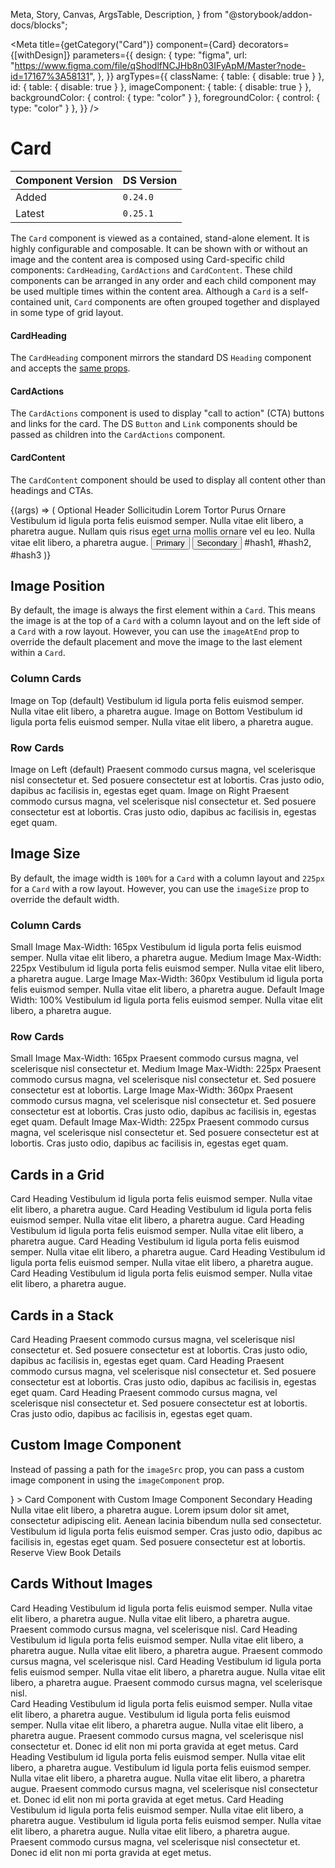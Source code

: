   Meta,
  Story,
  Canvas,
  ArgsTable,
  Description,
} from "@storybook/addon-docs/blocks";


<Meta
  title={getCategory("Card")}
  component={Card}
  decorators={[withDesign]}
  parameters={{
    design: {
      type: "figma",
      url:
        "https://www.figma.com/file/qShodlfNCJHb8n03IFyApM/Master?node-id=17167%3A58131",
    },
  }}
  argTypes={{
    className: { table: { disable: true } },
    id: { table: { disable: true } },
    imageComponent: { table: { disable: true } },
    backgroundColor: { control: { type: "color" } },
    foregroundColor: { control: { type: "color" } },
  }}
/>

# Card

| Component Version | DS Version |
| ----------------- | ---------- |
| Added             | `0.24.0`   |
| Latest            | `0.25.1`   |

<Description of={Card} />

The `Card` component is viewed as a contained, stand-alone element. It is highly configurable and composable. It can be shown with or without an image and the content area is composed using Card-specific child components: `CardHeading`, `CardActions` and `CardContent`. These child components can be arranged in any order and each child component may be used multiple times within the content area. Although a `Card` is a self-contained unit, `Card` components are often grouped together and displayed in some type of grid layout.

#### CardHeading

The `CardHeading` component mirrors the standard DS `Heading` component and accepts the [same props](https://nypl.github.io/nypl-design-system/storybook-static/?path=/docs/heading--heading-props).

#### CardActions

The `CardActions` component is used to display "call to action" (CTA) buttons and links for the card. The DS `Button` and `Link` components should be passed as children into the `CardActions` component.

#### CardContent

The `CardContent` component should be used to display all content other than headings and CTAs.

<Canvas withToolbar>
  <Story
    name="Card Props"
    args={{
      id: "custom-card",
      layout: CardLayouts.Row,
      imageSrc: "https://placeimg.com/400/300/animals",
      imageAspectRatio: ImageRatios.ThreeByFour,
      imageSize: ImageSizes.Default,
      imageAlt: "Alt text",
      imageAtEnd: false,
      border: false,
      center: false,
    }}
  >
    {(args) => (
      <Card {...args}>
        <CardHeading level={HeadingLevels.Two} id="heading1">
          Optional Header
        </CardHeading>
        <CardHeading level={HeadingLevels.Four} id="heading2">
          Sollicitudin Lorem Tortor Purus Ornare
        </CardHeading>
        <CardContent>
          Vestibulum id ligula porta felis euismod semper. Nulla vitae elit
          libero, a pharetra augue. Nullam quis risus eget urna mollis ornare
          vel eu leo. Nulla vitae elit libero, a pharetra augue.
        </CardContent>
        <CardActions topBorder bottomBorder>
          <Button
            onClick={action("clicked")}
            id="button1"
            buttonType={ButtonTypes.Primary}
            type="submit"
          >
            Primary
          </Button>
          <Button
            onClick={action("clicked")}
            id="button2"
            buttonType={ButtonTypes.Secondary}
            type="submit"
          >
            Secondary
          </Button>
        </CardActions>
        <CardActions>
          <Link href="javascript:void(0);">#hash1</Link>,
          <Link href="javascript:void(0);">#hash2</Link>,
          <Link href="javascript:void(0);">#hash3</Link>
        </CardActions>
      </Card>
    )}
  </Story>
</Canvas>

<ArgsTable story="Card Props" />

## Image Position

By default, the image is always the first element within a `Card`. This means
the image is at the top of a `Card` with a column layout and on the left side of
a `Card` with a row layout. However, you can use the `imageAtEnd` prop to override
the default placement and move the image to the last element within a `Card`.

### Column Cards

<Canvas>
  <Story name="Card Image Position">
    <div
      style={{
        display: "grid",
        gridGap: "2rem",
        gridTemplateColumns: "repeat(2, 1fr)",
      }}
    >
      <Card
        imageSrc="https://placeimg.com/400/200/animals"
        imageAlt="Alt text"
        imageAspectRatio={ImageRatios.TwoByOne}
      >
        <CardHeading level={HeadingLevels.Three} id="heading1">
          Image on Top (default)
        </CardHeading>
        <CardContent>
          Vestibulum id ligula porta felis euismod semper. Nulla vitae elit
          libero, a pharetra augue.
        </CardContent>
      </Card>
      <Card
        imageSrc="https://placeimg.com/410/210/animals"
        imageAlt="Alt text"
        imageAspectRatio={ImageRatios.TwoByOne}
        imageAtEnd
      >
        <CardHeading level={HeadingLevels.Three} id="heading1">
          Image on Bottom
        </CardHeading>
        <CardContent>
          Vestibulum id ligula porta felis euismod semper. Nulla vitae elit
          libero, a pharetra augue.
        </CardContent>
      </Card>
    </div>
  </Story>
</Canvas>

### Row Cards

<Canvas>
  <DSProvider>
    <div
      style={{
        display: "grid",
        gridGap: "2rem",
        gridTemplateColumns: "repeat(1, 1fr)",
      }}
    >
      <Card
        layout={CardLayouts.Row}
        center
        imageSrc="https://placeimg.com/400/200/animals"
        imageAlt="Alt text"
        imageAspectRatio={ImageRatios.TwoByOne}
      >
        <CardHeading level={HeadingLevels.Four} id="heading1">
          Image on Left (default)
        </CardHeading>
        <CardContent>
          Praesent commodo cursus magna, vel scelerisque nisl consectetur et.
          Sed posuere consectetur est at lobortis. Cras justo odio, dapibus ac
          facilisis in, egestas eget quam.
        </CardContent>
      </Card>
      <Card
        layout={CardLayouts.Row}
        center
        imageSrc="https://placeimg.com/410/210/animals"
        imageAlt="Alt text"
        imageAspectRatio={ImageRatios.TwoByOne}
        imageAtEnd
      >
        <CardHeading level={HeadingLevels.Four} id="heading2">
          Image on Right
        </CardHeading>
        <CardContent>
          Praesent commodo cursus magna, vel scelerisque nisl consectetur et.
          Sed posuere consectetur est at lobortis. Cras justo odio, dapibus ac
          facilisis in, egestas eget quam.
        </CardContent>
      </Card>
    </div>
  </DSProvider>
</Canvas>

## Image Size

By default, the image width is `100%` for a `Card` with a column layout and
`225px` for a `Card` with a row layout. However, you can use the `imageSize`
prop to override the default width.

### Column Cards

<Canvas>
  <Story name="Card Image Size">
    <div
      style={{
        display: "grid",
        gridGap: "4rem",
        gridTemplateColumns: "repeat(1, 1fr)",
      }}
    >
      <Card
        center
        imageSrc="https://placeimg.com/400/200/animals"
        imageAlt="Alt text"
        imageAspectRatio={ImageRatios.Square}
        imageSize={ImageSizes.Small}
      >
        <CardHeading level={HeadingLevels.Three} id="heading1">
          Small Image
        </CardHeading>
        <CardHeading level={HeadingLevels.Five} id="heading2">
          Max-Width: 165px
        </CardHeading>
        <CardContent>
          Vestibulum id ligula porta felis euismod semper. Nulla vitae elit
          libero, a pharetra augue.
        </CardContent>
      </Card>
      <HorizontalRule />
      <Card
        center
        imageSrc="https://placeimg.com/400/200/animals"
        imageAlt="Alt text"
        imageAspectRatio={ImageRatios.Square}
        imageSize={ImageSizes.Medium}
      >
        <CardHeading level={HeadingLevels.Three} id="heading1">
          Medium Image
        </CardHeading>
        <CardHeading level={HeadingLevels.Five} id="heading2">
          Max-Width: 225px
        </CardHeading>
        <CardContent>
          Vestibulum id ligula porta felis euismod semper. Nulla vitae elit
          libero, a pharetra augue.
        </CardContent>
      </Card>
      <Card
        center
        imageSrc="https://placeimg.com/410/210/animals"
        imageAlt="Alt text"
        imageAspectRatio={ImageRatios.Square}
        imageSize={ImageSizes.Large}
      >
        <CardHeading level={HeadingLevels.Three} id="heading1">
          Large Image
        </CardHeading>
        <CardHeading level={HeadingLevels.Five} id="heading2">
          Max-Width: 360px
        </CardHeading>
        <CardContent>
          Vestibulum id ligula porta felis euismod semper. Nulla vitae elit
          libero, a pharetra augue.
        </CardContent>
      </Card>
      <Card
        center
        imageSrc="https://placeimg.com/410/210/animals"
        imageAlt="Alt text"
        imageAspectRatio={ImageRatios.Square}
      >
        <CardHeading level={HeadingLevels.Three} id="heading1">
          Default Image
        </CardHeading>
        <CardHeading level={HeadingLevels.Five} id="heading2">
          Width: 100%
        </CardHeading>
        <CardContent>
          Vestibulum id ligula porta felis euismod semper. Nulla vitae elit
          libero, a pharetra augue.
        </CardContent>
      </Card>
    </div>
  </Story>
</Canvas>

### Row Cards

<Canvas>
  <DSProvider>
    <div
      style={{
        display: "grid",
        gridGap: "2rem",
        gridTemplateColumns: "repeat(1, 1fr)",
      }}
    >
      <Card
        layout={CardLayouts.Row}
        center
        imageSrc="https://placeimg.com/400/200/animals"
        imageAlt="Alt text"
        imageAspectRatio={ImageRatios.TwoByOne}
        imageSize={ImageSizes.Small}
      >
        <CardHeading level={HeadingLevels.Three} id="heading1">
          Small Image
        </CardHeading>
        <CardHeading level={HeadingLevels.Five} id="heading2">
          Max-Width: 165px
        </CardHeading>
        <CardContent>
          Praesent commodo cursus magna, vel scelerisque nisl consectetur et.
        </CardContent>
      </Card>
      <Card
        layout={CardLayouts.Row}
        center
        imageSrc="https://placeimg.com/410/210/animals"
        imageAlt="Alt text"
        imageAspectRatio={ImageRatios.TwoByOne}
        imageSize={ImageSizes.Medium}
      >
        <CardHeading level={HeadingLevels.Three} id="heading2">
          Medium Image
        </CardHeading>
        <CardHeading level={HeadingLevels.Five} id="heading2">
          Max-Width: 225px
        </CardHeading>
        <CardContent>
          Praesent commodo cursus magna, vel scelerisque nisl consectetur et.
          Sed posuere consectetur est at lobortis.
        </CardContent>
      </Card>
      <Card
        layout={CardLayouts.Row}
        center
        imageSrc="https://placeimg.com/400/250/animals"
        imageAlt="Alt text"
        imageAspectRatio={ImageRatios.TwoByOne}
        imageSize={ImageSizes.Large}
      >
        <CardHeading level={HeadingLevels.Three} id="heading1">
          Large Image
        </CardHeading>
        <CardHeading level={HeadingLevels.Five} id="heading2">
          Max-Width: 360px
        </CardHeading>
        <CardContent>
          Praesent commodo cursus magna, vel scelerisque nisl consectetur et.
          Sed posuere consectetur est at lobortis. Cras justo odio, dapibus ac
          facilisis in, egestas eget quam.
        </CardContent>
      </Card>
      <Card
        layout={CardLayouts.Row}
        center
        imageSrc="https://placeimg.com/450/250/animals"
        imageAlt="Alt text"
        imageAspectRatio={ImageRatios.TwoByOne}
      >
        <CardHeading level={HeadingLevels.Three} id="heading2">
          Default Image
        </CardHeading>
        <CardHeading level={HeadingLevels.Five} id="heading2">
          Max-Width: 225px
        </CardHeading>
        <CardContent>
          Praesent commodo cursus magna, vel scelerisque nisl consectetur et.
          Sed posuere consectetur est at lobortis. Cras justo odio, dapibus ac
          facilisis in, egestas eget quam.
        </CardContent>
      </Card>
    </div>
  </DSProvider>
</Canvas>

## Cards in a Grid

<Canvas>
  <Story name="Cards in a Grid">
    <div
      style={{
        display: "grid",
        gridGap: "2rem",
        gridTemplateColumns: "repeat(3, 1fr)",
      }}
    >
      <Card
        imageSrc="https://placeimg.com/400/200/animals"
        imageAlt="Alt text"
        imageAspectRatio={ImageRatios.TwoByOne}
      >
        <CardHeading level={HeadingLevels.Three} id="heading1">
          Card Heading
        </CardHeading>
        <CardContent>
          Vestibulum id ligula porta felis euismod semper. Nulla vitae elit
          libero, a pharetra augue.
        </CardContent>
      </Card>
      <Card
        imageSrc="https://placeimg.com/410/210/animals"
        imageAlt="Alt text"
        imageAspectRatio={ImageRatios.TwoByOne}
      >
        <CardHeading level={HeadingLevels.Three} id="heading1">
          Card Heading
        </CardHeading>
        <CardContent>
          Vestibulum id ligula porta felis euismod semper. Nulla vitae elit
          libero, a pharetra augue.
        </CardContent>
      </Card>
      <Card
        imageSrc="https://placeimg.com/420/220/animals"
        imageAlt="Alt text"
        imageAspectRatio={ImageRatios.TwoByOne}
      >
        <CardHeading level={HeadingLevels.Three} id="heading1">
          Card Heading
        </CardHeading>
        <CardContent>
          Vestibulum id ligula porta felis euismod semper. Nulla vitae elit
          libero, a pharetra augue.
        </CardContent>
      </Card>
      <Card
        imageSrc="https://placeimg.com/430/230/animals"
        imageAlt="Alt text"
        imageAspectRatio={ImageRatios.TwoByOne}
      >
        <CardHeading level={HeadingLevels.Three} id="heading1">
          Card Heading
        </CardHeading>
        <CardContent>
          Vestibulum id ligula porta felis euismod semper. Nulla vitae elit
          libero, a pharetra augue.
        </CardContent>
      </Card>
      <Card
        imageSrc="https://placeimg.com/440/240/animals"
        imageAlt="Alt text"
        imageAspectRatio={ImageRatios.TwoByOne}
      >
        <CardHeading level={HeadingLevels.Three} id="heading1">
          Card Heading
        </CardHeading>
        <CardContent>
          Vestibulum id ligula porta felis euismod semper. Nulla vitae elit
          libero, a pharetra augue.
        </CardContent>
      </Card>
      <Card
        imageSrc="https://placeimg.com/450/250/animals"
        imageAlt="Alt text"
        imageAspectRatio={ImageRatios.TwoByOne}
      >
        <CardHeading level={HeadingLevels.Three} id="heading1">
          Card Heading
        </CardHeading>
        <CardContent>
          Vestibulum id ligula porta felis euismod semper. Nulla vitae elit
          libero, a pharetra augue.
        </CardContent>
      </Card>
    </div>
  </Story>
</Canvas>

## Cards in a Stack

<Canvas>
  <Story name="Cards in a Stack">
    <div
      style={{
        display: "grid",
        gridGap: "2rem",
        gridTemplateColumns: "repeat(1, 1fr)",
      }}
    >
      <Card
        layout={CardLayouts.Row}
        center
        imageSrc="https://placeimg.com/400/200/animals"
        imageAlt="Alt text"
        imageAspectRatio={ImageRatios.TwoByOne}
      >
        <CardHeading level={HeadingLevels.Four} id="heading1">
          Card Heading
        </CardHeading>
        <CardContent>
          Praesent commodo cursus magna, vel scelerisque nisl consectetur et.
          Sed posuere consectetur est at lobortis. Cras justo odio, dapibus ac
          facilisis in, egestas eget quam.
        </CardContent>
      </Card>
      <Card
        layout={CardLayouts.Row}
        center
        imageSrc="https://placeimg.com/410/210/animals"
        imageAlt="Alt text"
        imageAspectRatio={ImageRatios.TwoByOne}
      >
        <CardHeading level={HeadingLevels.Four} id="heading2">
          Card Heading
        </CardHeading>
        <CardContent>
          Praesent commodo cursus magna, vel scelerisque nisl consectetur et.
          Sed posuere consectetur est at lobortis. Cras justo odio, dapibus ac
          facilisis in, egestas eget quam.
        </CardContent>
      </Card>
      <Card
        layout={CardLayouts.Row}
        center
        imageSrc="https://placeimg.com/420/220/animals"
        imageAlt="Alt text"
        imageAspectRatio={ImageRatios.TwoByOne}
      >
        <CardHeading level={HeadingLevels.Four} id="heading3">
          Card Heading
        </CardHeading>
        <CardContent>
          Praesent commodo cursus magna, vel scelerisque nisl consectetur et.
          Sed posuere consectetur est at lobortis. Cras justo odio, dapibus ac
          facilisis in, egestas eget quam.
        </CardContent>
      </Card>
    </div>
  </Story>
</Canvas>

## Custom Image Component

Instead of passing a path for the `imageSrc` prop, you can pass a custom image component in using the `imageComponent` prop.

<Canvas withToolbar>
  <Story name="Custom Image Component">
    <Card
      imageAlt="Alt text"
      imageAspectRatio={ImageRatios.SixteenByNine}
      imageComponent={
        <Image src="https://placeimg.com/400/400/animals" alt="Alt text" />
      }
    >
      <CardHeading level={HeadingLevels.Two} id="heading1">
        Card Component with Custom Image Component
      </CardHeading>
      <CardHeading level={HeadingLevels.Four} id="heading2">
        Secondary Heading
      </CardHeading>
      <CardContent>
        Nulla vitae elit libero, a pharetra augue. Lorem ipsum dolor sit amet,
        consectetur adipiscing elit. Aenean lacinia bibendum nulla sed
        consectetur. Vestibulum id ligula porta felis euismod semper. Cras justo
        odio, dapibus ac facilisis in, egestas eget quam. Sed posuere
        consectetur est at lobortis.
      </CardContent>
      <CardActions>
        <Link type={LinkTypes.Button} href="blah">
          Reserve
        </Link>
        <Link href="#url" type={LinkTypes.Forwards}>
          View Book Details
        </Link>
      </CardActions>
    </Card>
  </Story>
</Canvas>

## Cards Without Images

<Canvas>
  <Story name="Cards Without Images">
    <div
      style={{
        display: "grid",
        gridGap: "2rem",
        gridTemplateColumns: "repeat(3, 1fr)",
        marginBottom: "2rem",
      }}
    >
      <Card border>
        <CardHeading level={HeadingLevels.Three} id="heading1">
          Card Heading
        </CardHeading>
        <CardContent>
          Vestibulum id ligula porta felis euismod semper. Nulla vitae elit
          libero, a pharetra augue. Nulla vitae elit libero, a pharetra augue.
          Praesent commodo cursus magna, vel scelerisque nisl.
        </CardContent>
      </Card>
      <Card border>
        <CardHeading level={HeadingLevels.Three} id="heading1">
          Card Heading
        </CardHeading>
        <CardContent>
          Vestibulum id ligula porta felis euismod semper. Nulla vitae elit
          libero, a pharetra augue. Nulla vitae elit libero, a pharetra augue.
          Praesent commodo cursus magna, vel scelerisque nisl.
        </CardContent>
      </Card>
      <Card border>
        <CardHeading level={HeadingLevels.Three} id="heading1">
          Card Heading
        </CardHeading>
        <CardContent>
          Vestibulum id ligula porta felis euismod semper. Nulla vitae elit
          libero, a pharetra augue. Nulla vitae elit libero, a pharetra augue.
          Praesent commodo cursus magna, vel scelerisque nisl.
        </CardContent>
      </Card>
    </div>
    <div
      style={{
        display: "grid",
        gridGap: "2rem",
        gridTemplateColumns: "repeat(1, 1fr)",
      }}
    >
      <Card layout={CardLayouts.Row} border>
        <CardHeading level={HeadingLevels.Three} id="heading1">
          Card Heading
        </CardHeading>
        <CardContent>
          Vestibulum id ligula porta felis euismod semper. Nulla vitae elit
          libero, a pharetra augue. Vestibulum id ligula porta felis euismod
          semper. Nulla vitae elit libero, a pharetra augue. Nulla vitae elit
          libero, a pharetra augue. Praesent commodo cursus magna, vel
          scelerisque nisl consectetur et. Donec id elit non mi porta gravida at
          eget metus.
        </CardContent>
      </Card>
      <Card layout={CardLayouts.Row} border>
        <CardHeading level={HeadingLevels.Three} id="heading1">
          Card Heading
        </CardHeading>
        <CardContent>
          Vestibulum id ligula porta felis euismod semper. Nulla vitae elit
          libero, a pharetra augue. Vestibulum id ligula porta felis euismod
          semper. Nulla vitae elit libero, a pharetra augue. Nulla vitae elit
          libero, a pharetra augue. Praesent commodo cursus magna, vel
          scelerisque nisl consectetur et. Donec id elit non mi porta gravida at
          eget metus.
        </CardContent>
      </Card>
      <Card layout={CardLayouts.Row} border>
        <CardHeading level={HeadingLevels.Three} id="heading1">
          Card Heading
        </CardHeading>
        <CardContent>
          Vestibulum id ligula porta felis euismod semper. Nulla vitae elit
          libero, a pharetra augue. Vestibulum id ligula porta felis euismod
          semper. Nulla vitae elit libero, a pharetra augue. Nulla vitae elit
          libero, a pharetra augue. Praesent commodo cursus magna, vel
          scelerisque nisl consectetur et. Donec id elit non mi porta gravida at
          eget metus.
        </CardContent>
      </Card>
    </div>
  </Story>
</Canvas>
